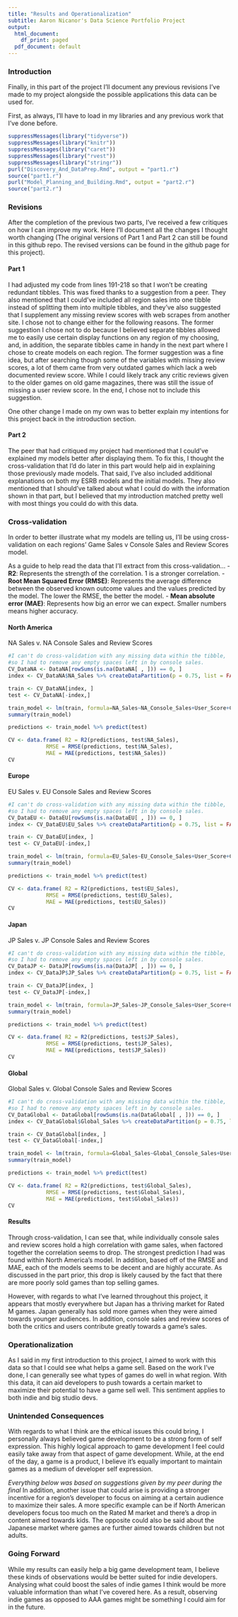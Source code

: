 ---
title: "Results and Operationalization"
subtitle: Aaron Nicanor's Data Science Portfolio Project
output:
  html_document:
    df_print: paged
  pdf_document: default
---
### Introduction
Finally, in this part of the project I'll document any previous revisions I've made to my project alongside the possible applications this data can be used for.

First, as always, I'll have to load in my libraries and any previous work that I've done before.
```{r}
suppressMessages(library("tidyverse"))
suppressMessages(library("knitr"))
suppressMessages(library("caret"))
suppressMessages(library("rvest"))
suppressMessages(library("stringr"))
purl("Discovery_And_DataPrep.Rmd", output = "part1.r")
source("part1.r")
purl("Model_Planning_and_Building.Rmd", output = "part2.r")
source("part2.r")
```

### Revisions
After the completion of the previous two parts, I've received a few critiques on how I can improve my work. Here I'll document all the changes I thought worth changing (The original versions of Part 1 and Part 2 can still be found in this github repo. The revised versions can be found in the github page for this project).

#### Part 1
I had adjusted my code from lines 191-218 so that I won't be creating redundant tibbles. This was fixed thanks to a suggestion from a peer. They also mentioned that I could've included all region sales into one tibble instead of splitting them into multiple tibbles, and they've also suggested that I supplement any missing review scores with web scrapes from another site. I chose not to change either for the following reasons. The former suggestion I chose not to do because I believed separate tibbles allowed me to easily use certain display functions on any region of my choosing, and, in addition, the separate tibbles came in handy in the next part where I chose to create models on each region. The former suggestion was a fine idea, but after searching though some of the variables with missing review scores, a lot of them came from very outdated games which lack a web documented review score. While I could likely track any critic reviews given to the older games on old game magazines, there was still the issue of missing a user review score. In the end, I chose not to include this suggestion.

One other change I made on my own was to better explain my intentions for this project back in the introduction section.

#### Part 2
The peer that had critiqued my project had mentioned that I could've explained my models better after displaying them. To fix this, I thought the cross-validation that I'd do later in this part would help aid in explaining those previously made models. That said, I've also included additional explanations on both my ESRB models and the initial models. They also mentioned that I should've talked about what I could do with the information shown in that part, but I believed that my introduction matched pretty well with most things you could do with this data.

### Cross-validation
In order to better illustrate what my models are telling us, I'll be using cross-validation on each regions'  Game Sales v Console Sales and Review Scores model.

As a guide to help read the data that I'll extract from this cross-validation...
- **R2**: Represents the strength of the correlation. 1 is a stronger correlation.
- **Root Mean Squared Error (RMSE)**: Represents the average difference between the observed known outcome values and the values predicted by the model. The lower the RMSE, the better the model.
- **Mean absolute error (MAE)**:  Represents how big an error we can expect. Smaller numbers means higher accuracy.

#### North America
NA Sales v. NA Console Sales and Review Scores 
```{r}
#I can't do cross-validation with any missing data within the tibble,
#so I had to remove any empty spaces left in by console sales.
CV_DataNA <- DataNA[rowSums(is.na(DataNA[ , ])) == 0, ]
index <- CV_DataNA$NA_Sales %>% createDataPartition(p = 0.75, list = FALSE)

train <- CV_DataNA[index, ]
test <- CV_DataNA[-index,]

train_model <- lm(train, formula=NA_Sales~NA_Console_Sales+User_Score+Critic_Score)
summary(train_model)

predictions <- train_model %>% predict(test) 

CV <- data.frame( R2 = R2(predictions, test$NA_Sales),
            RMSE = RMSE(predictions, test$NA_Sales),
            MAE = MAE(predictions, test$NA_Sales))
CV
```

#### Europe
EU Sales v. EU Console Sales and Review Scores 
```{r}
#I can't do cross-validation with any missing data within the tibble,
#so I had to remove any empty spaces left in by console sales.
CV_DataEU <- DataEU[rowSums(is.na(DataEU[ , ])) == 0, ]
index <- CV_DataEU$EU_Sales %>% createDataPartition(p = 0.75, list = FALSE)

train <- CV_DataEU[index, ]
test <- CV_DataEU[-index,]

train_model <- lm(train, formula=EU_Sales~EU_Console_Sales+User_Score+Critic_Score)
summary(train_model)

predictions <- train_model %>% predict(test) 

CV <- data.frame( R2 = R2(predictions, test$EU_Sales),
            RMSE = RMSE(predictions, test$EU_Sales),
            MAE = MAE(predictions, test$EU_Sales))
CV
```

#### Japan
JP Sales v. JP Console Sales and Review Scores 
```{r}
#I can't do cross-validation with any missing data within the tibble,
#so I had to remove any empty spaces left in by console sales.
CV_DataJP <- DataJP[rowSums(is.na(DataJP[ , ])) == 0, ]
index <- CV_DataJP$JP_Sales %>% createDataPartition(p = 0.75, list = FALSE)

train <- CV_DataJP[index, ]
test <- CV_DataJP[-index,]

train_model <- lm(train, formula=JP_Sales~JP_Console_Sales+User_Score+Critic_Score)
summary(train_model)

predictions <- train_model %>% predict(test) 

CV <- data.frame( R2 = R2(predictions, test$JP_Sales),
            RMSE = RMSE(predictions, test$JP_Sales),
            MAE = MAE(predictions, test$JP_Sales))
CV
```

#### Global
Global Sales v. Global Console Sales and Review Scores 
```{r}
#I can't do cross-validation with any missing data within the tibble,
#so I had to remove any empty spaces left in by console sales.
CV_DataGlobal <- DataGlobal[rowSums(is.na(DataGlobal[ , ])) == 0, ]
index <- CV_DataGlobal$Global_Sales %>% createDataPartition(p = 0.75, list = FALSE)

train <- CV_DataGlobal[index, ]
test <- CV_DataGlobal[-index,]

train_model <- lm(train, formula=Global_Sales~Global_Console_Sales+User_Score+Critic_Score)
summary(train_model)

predictions <- train_model %>% predict(test) 

CV <- data.frame( R2 = R2(predictions, test$Global_Sales),
            RMSE = RMSE(predictions, test$Global_Sales),
            MAE = MAE(predictions, test$Global_Sales))
CV
```

#### Results
Through cross-validation, I can see that, while individually console sales and review scores hold a high correlation with game sales, when factored together the correlation seems to drop. The strongest prediction I had was found within North America's model. In addition, based off of the RMSE and MAE, each of the models seems to be decent and are highly accurate. As discussed in the part prior, this drop is likely caused by the fact that there are more poorly sold games than top selling games.

However, with regards to what I've learned throughout this project, it appears that mostly everywhere but Japan has a thriving market for Rated M games. Japan generally has sold more games when they were aimed towards younger audiences. In addition, console sales and review scores of both the critics and users contribute greatly towards a game's sales.

### Operationalization
As I said in my first introduction to this project, I aimed to work with this data so that I could see what helps a game sell. Based on the work I've done, I can generally see what types of games do well in what region. With this data, it can aid developers to push towards a certain market to maximize their potential to have a game sell well. This sentiment applies to both indie and big studio devs.

### Unintended Consequences
With regards to what I think are the ethical issues this could bring, I personally always believed game development to be a strong form of self expression. This highly logical approach to game development I feel could easily take away from that aspect of game development. While, at the end of the day, a game is a product, I believe it's equally important to maintain games as a medium of developer self expression.

*Everything below was based on suggestions given by my peer during the final*
In addition, another issue that could arise is providing a stronger incentive for a region's developer to focus on aiming at a certain audience to maximize their sales. A more specific example can be if North American developers focus too much on the Rated M market and there's a drop in content aimed towards kids. The opposite could also be said about the Japanese market where games are further aimed towards children but not adults.

### Going Forward
While my results can easily help a big game development team, I believe these kinds of observations would be better suited for indie developers. Analysing what could boost the sales of indie games I think would be more valuable information than what I've covered here. As a result, observing indie games as opposed to AAA games might be something I could aim for in the future.